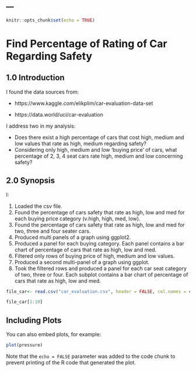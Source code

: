---
---

```r
knitr::opts_chunk$set(echo = TRUE)
```

# Find Percentage of Rating of Car Regarding Safety 

## 1.0 Introduction

I found the data sources from:

- https://www.kaggle.com/elikplim/car-evaluation-data-set

- https://data.world/uci/car-evaluation

I address two in my analysis:

- Does there exist a high percentage of cars that cost high, medium and low values that rate as high, medium regarding safety?
- Considering only high, medium and low 'buying price' of cars, what percentage of 2, 3, 4 seat cars rate high, medium and low concerning safety?

## 2.0 Synopsis

I:

1. Loaded the csv file.
2. Found the percentage of cars safety that rate as high, low and med for each buying price category (v.high, high, med, low).
3. Found the percentage of cars safety that rate as high, low and med for two, three and four seater cars.
4. Produced multi panels of a graph using ggplot2.
5. Produced a panel for each buying category.  Each panel contains a bar chart of percentage of cars that rate as high, low and med.
6. Filtered only rows of buying price of high, medium and low values.
7. Produced a second multi-panel of a graph using ggplot.
8. Took the filtered rows and produced a panel for each car seat category of two, three or four.  Each subplot contains a bar chart of percentage of cars that rate as high, low and med.


```r
file_car<- read.csv("car_evaluation.csv", header = FALSE, col.names = c('buying.price', 'maintaince.cost', 'number.doors', 'number.persons', 'lug.boot', 'safety', 'decision'))

file_car[1:10]
```

## Including Plots

You can also embed plots, for example:

```r
plot(pressure)
```

Note that the `echo = FALSE` parameter was added to the code chunk to prevent printing of the R code that generated the plot.
